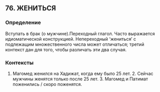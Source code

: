 ## 76. ЖЕНИТЬСЯ
### Определение
Вступать в брак (о мужчине).Переходный глагол. Часто выражается идиоматической конструкцией. Непереходный ‘жениться’ с подлежащим множественного числа может отличаться; третий контекст дан для того, чтобы различать эти два случая.

### Контексты
1. Магомед женился на Хадижат, когда ему было 25 лет. 2. Сейчас мужчины женятся только после 25 лет. 3. Магомед и Патимат поженились / скоро поженятся.

